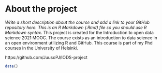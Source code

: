 
# About the project

*Write a short description about the course and add a link to your GitHub repository here. This is an R Markdown (.Rmd) file so you should use R Markdown syntax.*
This project is created for the Introduction to open data science 2021 MOOC. The course exists as an introduction to data science in an open environment utilizing R and GitHub. This course is part of my Phd courses in the University of Helsinki.

https://github.com/JuusoPJ/IODS-project
```r
date()
```

